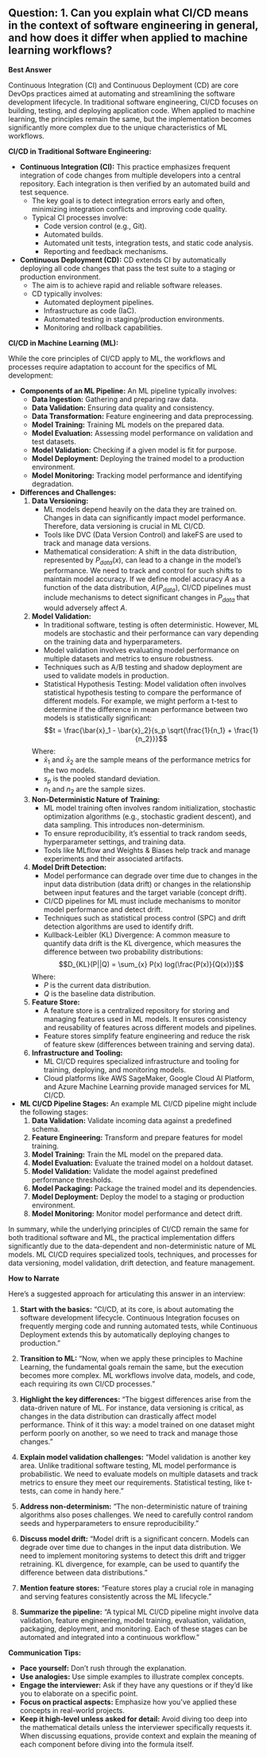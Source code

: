 ## Question: 1. Can you explain what CI/CD means in the context of software engineering in general, and how does it differ when applied to machine learning workflows?

**Best Answer**

Continuous Integration (CI) and Continuous Deployment (CD) are core DevOps practices aimed at automating and streamlining the software development lifecycle. In traditional software engineering, CI/CD focuses on building, testing, and deploying application code. When applied to machine learning, the principles remain the same, but the implementation becomes significantly more complex due to the unique characteristics of ML workflows.

**CI/CD in Traditional Software Engineering:**

*   **Continuous Integration (CI):** This practice emphasizes frequent integration of code changes from multiple developers into a central repository. Each integration is then verified by an automated build and test sequence.
    *   The key goal is to detect integration errors early and often, minimizing integration conflicts and improving code quality.
    *   Typical CI processes involve:
        *   Code version control (e.g., Git).
        *   Automated builds.
        *   Automated unit tests, integration tests, and static code analysis.
        *   Reporting and feedback mechanisms.
*   **Continuous Deployment (CD):** CD extends CI by automatically deploying all code changes that pass the test suite to a staging or production environment.
    *   The aim is to achieve rapid and reliable software releases.
    *   CD typically involves:
        *   Automated deployment pipelines.
        *   Infrastructure as code (IaC).
        *   Automated testing in staging/production environments.
        *   Monitoring and rollback capabilities.

**CI/CD in Machine Learning (ML):**

While the core principles of CI/CD apply to ML, the workflows and processes require adaptation to account for the specifics of ML development:

*   **Components of an ML Pipeline:** An ML pipeline typically involves:
    *   **Data Ingestion:** Gathering and preparing raw data.
    *   **Data Validation:** Ensuring data quality and consistency.
    *   **Data Transformation:** Feature engineering and data preprocessing.
    *   **Model Training:** Training ML models on the prepared data.
    *   **Model Evaluation:** Assessing model performance on validation and test datasets.
    *   **Model Validation:** Checking if a given model is fit for purpose.
    *   **Model Deployment:** Deploying the trained model to a production environment.
    *   **Model Monitoring:** Tracking model performance and identifying degradation.

*   **Differences and Challenges:**
    1.  **Data Versioning:**
        *   ML models depend heavily on the data they are trained on. Changes in data can significantly impact model performance. Therefore, data versioning is crucial in ML CI/CD.
        *   Tools like DVC (Data Version Control) and lakeFS are used to track and manage data versions.
        *   Mathematical consideration: A shift in the data distribution, represented by $P_{data}(x)$, can lead to a change in the model's performance. We need to track and control for such shifts to maintain model accuracy.  If we define model accuracy $A$ as a function of the data distribution, $A(P_{data})$, CI/CD pipelines must include mechanisms to detect significant changes in $P_{data}$ that would adversely affect $A$.
    2.  **Model Validation:**
        *   In traditional software, testing is often deterministic. However, ML models are stochastic and their performance can vary depending on the training data and hyperparameters.
        *   Model validation involves evaluating model performance on multiple datasets and metrics to ensure robustness.
        *   Techniques such as A/B testing and shadow deployment are used to validate models in production.
        *   Statistical Hypothesis Testing: Model validation often involves statistical hypothesis testing to compare the performance of different models.  For example, we might perform a t-test to determine if the difference in mean performance between two models is statistically significant:
        $$t = \frac{\bar{x}_1 - \bar{x}_2}{s_p \sqrt{\frac{1}{n_1} + \frac{1}{n_2}}}$$

        Where:
        * $\bar{x}_1$ and $\bar{x}_2$ are the sample means of the performance metrics for the two models.
        * $s_p$ is the pooled standard deviation.
        * $n_1$ and $n_2$ are the sample sizes.
    3.  **Non-Deterministic Nature of Training:**
        *   ML model training often involves random initialization, stochastic optimization algorithms (e.g., stochastic gradient descent), and data sampling.  This introduces non-determinism.
        *   To ensure reproducibility, it's essential to track random seeds, hyperparameter settings, and training data.
        *   Tools like MLflow and Weights & Biases help track and manage experiments and their associated artifacts.
    4.  **Model Drift Detection:**
        *   Model performance can degrade over time due to changes in the input data distribution (data drift) or changes in the relationship between input features and the target variable (concept drift).
        *   CI/CD pipelines for ML must include mechanisms to monitor model performance and detect drift.
        *   Techniques such as statistical process control (SPC) and drift detection algorithms are used to identify drift.
        *   Kullback-Leibler (KL) Divergence: A common measure to quantify data drift is the KL divergence, which measures the difference between two probability distributions:
        $$D_{KL}(P||Q) = \sum_{x} P(x) log(\frac{P(x)}{Q(x)})$$

        Where:
        * $P$ is the current data distribution.
        * $Q$ is the baseline data distribution.
    5.  **Feature Store:**
        *   A feature store is a centralized repository for storing and managing features used in ML models.  It ensures consistency and reusability of features across different models and pipelines.
        *   Feature stores simplify feature engineering and reduce the risk of feature skew (differences between training and serving data).
    6.  **Infrastructure and Tooling:**
        *   ML CI/CD requires specialized infrastructure and tooling for training, deploying, and monitoring models.
        *   Cloud platforms like AWS SageMaker, Google Cloud AI Platform, and Azure Machine Learning provide managed services for ML CI/CD.

*   **ML CI/CD Pipeline Stages:** An example ML CI/CD pipeline might include the following stages:
    1.  **Data Validation:** Validate incoming data against a predefined schema.
    2.  **Feature Engineering:** Transform and prepare features for model training.
    3.  **Model Training:** Train the ML model on the prepared data.
    4.  **Model Evaluation:** Evaluate the trained model on a holdout dataset.
    5.  **Model Validation:** Validate the model against predefined performance thresholds.
    6.  **Model Packaging:** Package the trained model and its dependencies.
    7.  **Model Deployment:** Deploy the model to a staging or production environment.
    8.  **Model Monitoring:** Monitor model performance and detect drift.

In summary, while the underlying principles of CI/CD remain the same for both traditional software and ML, the practical implementation differs significantly due to the data-dependent and non-deterministic nature of ML models. ML CI/CD requires specialized tools, techniques, and processes for data versioning, model validation, drift detection, and feature management.

**How to Narrate**

Here's a suggested approach for articulating this answer in an interview:

1.  **Start with the basics:** "CI/CD, at its core, is about automating the software development lifecycle. Continuous Integration focuses on frequently merging code and running automated tests, while Continuous Deployment extends this by automatically deploying changes to production."

2.  **Transition to ML:** "Now, when we apply these principles to Machine Learning, the fundamental goals remain the same, but the execution becomes more complex. ML workflows involve data, models, and code, each requiring its own CI/CD processes."

3.  **Highlight the key differences:** "The biggest differences arise from the data-driven nature of ML. For instance, data versioning is critical, as changes in the data distribution can drastically affect model performance.  Think of it this way: a model trained on one dataset might perform poorly on another, so we need to track and manage those changes."

4.  **Explain model validation challenges:** "Model validation is another key area. Unlike traditional software testing, ML model performance is probabilistic. We need to evaluate models on multiple datasets and track metrics to ensure they meet our requirements. Statistical testing, like t-tests, can come in handy here."

5.  **Address non-determinism:** "The non-deterministic nature of training algorithms also poses challenges. We need to carefully control random seeds and hyperparameters to ensure reproducibility."

6.  **Discuss model drift:** "Model drift is a significant concern. Models can degrade over time due to changes in the input data distribution. We need to implement monitoring systems to detect this drift and trigger retraining. KL divergence, for example, can be used to quantify the difference between data distributions."

7.  **Mention feature stores:** "Feature stores play a crucial role in managing and serving features consistently across the ML lifecycle."

8.  **Summarize the pipeline:** "A typical ML CI/CD pipeline might involve data validation, feature engineering, model training, evaluation, validation, packaging, deployment, and monitoring. Each of these stages can be automated and integrated into a continuous workflow."

**Communication Tips:**

*   **Pace yourself:** Don't rush through the explanation.
*   **Use analogies:** Use simple examples to illustrate complex concepts.
*   **Engage the interviewer:** Ask if they have any questions or if they'd like you to elaborate on a specific point.
*   **Focus on practical aspects:** Emphasize how you've applied these concepts in real-world projects.
*   **Keep it high-level unless asked for detail:** Avoid diving too deep into the mathematical details unless the interviewer specifically requests it. When discussing equations, provide context and explain the meaning of each component before diving into the formula itself.
